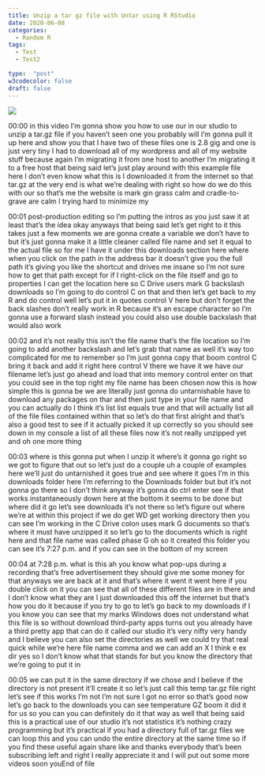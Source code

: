 ```yaml
---
title: Unzip a tar gz file with Untar using R RStudio
date: 2020-06-08
categories:
  - Random R
tags:
  - Test
  - Test2

type:  "post"
w3codecolor: false
draft: false
---
```


<a href="https://www.youtube.com/watch?v=-7s03AzEvag">
<img src="https://www.cradletograver.com/auto-posts/images/24-RandomR-RHugoWebSiteLesson1.mp4.jpg">
</a>









00:00
in this video I'm gonna show you how to use our in our studio to unzip a tar.gz
file if you haven't seen one you probably will I'm gonna pull it up here
and show you that I have two of these files one is 2.8 gig and one is just
very tiny I had to download all of my wordpress and all of my website stuff
because again I'm migrating it from one host to another
I'm migrating it to a free host that being said let's just play around with
this example file here I don't even know what this is I downloaded it from the
internet so that tar.gz at the very end is what we're
dealing with right so how do we do this with our so that's me the website is
mark gin grass calm and cradle-to-grave are calm I trying hard to minimize my

00:01
post-production editing so I'm putting the intros as you just saw it at least
that's the idea okay anyways that being said let's get right to it this takes
just a few moments we are gonna create a variable we don't have to but it's just
gonna make it a little cleaner called file name and set it equal to the actual
file so for me I have it under this downloads section here where when you
click on the path in the address bar it doesn't give you the full path it's
giving you like the shortcut and drives me insane so I'm not sure how to get
that path except for if I right-click on the file itself and go to properties I
can get the location here so C Drive users mark G backslash downloads so I'm
going to do control C on that and then let's get back to my R and do control
well let's put it in quotes control V here but don't forget the back slashes
don't really work in R because it's an escape character so I'm gonna use a
forward slash instead you could also use double backslash that would also work

00:02
and it's not really this isn't the file name that's the file location so I'm
going to add another backslash and let's grab that name as well it's way too
complicated for me to remember so I'm just gonna copy that
boom control C bring it back and add it right here control V there we
have it we have our filename let's just go ahead and load that into memory
control enter on that you could see in the top right my file name has been
chosen now this is how simple this is gonna be we are literally just gonna do
untarnishable have to download any packages on thar and then just type in
your file name and you can actually do I think it's list list equals true and
that will actually list all of the file files contained within that so let's do
that first alright and that's also a good test to see if it actually picked
it up correctly so you should see down in my console a list of all these files
now it's not really unzipped yet and oh one more thing

00:03
where is this gonna put when I unzip it where's it gonna go right so we got to
figure that out so let's just do a couple uh a couple of examples here
we'll just do untarnished it goes true and see where it goes I'm in this
downloads folder here I'm referring to the Downloads folder but but it's not
gonna go there so I don't think anyway it's gonna do ctrl enter see if that
works instantaneously down here at the bottom
it seems to be done but where did it go let's see downloads it's not there so
let's figure out where we're at within this project if we do get WD get working
directory then you can see I'm working in the C Drive colon uses mark G
documents so that's where it must have unzipped it so let's go to the documents
which is right here and that file name was called phase G oh so it created this
folder you can see it's 7:27 p.m. and if you can see in the bottom of my screen

00:04
at 7:28 p.m. what is this ah you know what pop-ups during a recording that's
free advertisement they should give me some money for that anyways we are back
at it and that's where it went it went here if you double click on it you can
see that all of these different files are in there and I don't know what they
are I just downloaded this off the internet but that's how you do it
because if you try to go to let's go back to my downloads if I you know you
can see that my marks Windows does not understand what this
file is so without download third-party apps turns out you already have a third
pretty app that can do it called our studio
it's very nifty very handy and I believe
you can also set the directories as well
we could try that real quick while we're here
file name comma and we can add an X I think e ex dir yes so I don't know what
that stands for but you know the directory that we're going to put it in

00:05
we can put it in the same directory if we chose and I believe if the directory
is not present it'll create it so let's just call this temp tar.gz file right
let's see if this works I'm not I'm not sure I got no error so that's good now
let's go back to the downloads you can see temperature GZ boom it did it for us
so you can you can definitely do it that way as well
that being said this is a practical use of our studio it's not statistics it's
nothing crazy programming but it's practical if you had a directory full of
tar.gz files we can loop this and you can undo the entire directory at the
same time so if you find these useful again share like and thanks everybody
that's been subscribing left and right I really appreciate it and I will put out
some more videos soon youEnd of file

